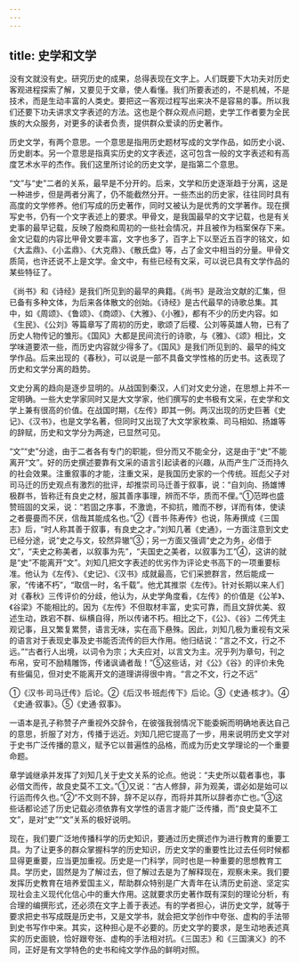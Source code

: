 ```yaml
---
---
---
```

title: 史学和文学
---



没有文就没有史。研究历史的成果，总得表现在文字上。人们既要下大功夫对历史客观进程探索了解，又要见于文章，使人看懂。我们所要表述的，不是机械，不是技术，而是生动丰富的人类史。要把这一客观过程写出来决不是容易的事。所以我们还要下功夫讲求文字表述的方法。这也是个群众观点问题，史学工作者要为全民族的大众服务，对更多的读者负责，提供群众爱读的历史著作。

历史文学，有两个意思。一个意思是指用历史题材写成的文学作品，如历史小说、历史剧本。另一个意思是指真实历史的文字表述，这可包含一般的文字表述和有高度艺术水平的杰作。我们这里所讨论的历史文学，是指第二个意思。

“文”与“史”二者的关系，最早是不分开的。后来，文学和历史逐渐趋于分离，这是一种进步，但是两者分离了，仍不能截然分开。一些杰出的历史家，往往同时具有高度的文学修养。他们写成的历史著作，同时又被认为是优秀的文学著作。现在撰写史书，仍有一个文字表述上的要求。甲骨文，是我国最早的文字记载，也是有关史事的最早记载，反映了殷商和周初的一些社会情况，并且被作为档案保存下来。金文记载的内容比甲骨文要丰富，文字也多了，百字上下以至近五百字的铭文，如《大盂鼎》、《小盂鼎》、《大克鼎》、《散氏盘》等，占了金文中相当的分量。甲骨文质简，也许还说不上是文学。金文中，有些已经有文采，可以说已具有文学作品的某些特征了。

《尚书》和《诗经》是我们所见到的最早的典籍。《尚书》是政治文献的汇集，但已备有多种文体，为后来各体散文的创始。《诗经》是古代最早的诗歌总集。其中，如《周颂》、《鲁颂》、《商颂》、《大雅》、《小雅》，都有不少的历史内容。如《生民》、《公刘》等篇章写了周初的历史，歌颂了后稷、公刘等英雄人物，已有了历史人物传记的雏形。《国风》大都是民间流行的诗歌，与《雅》、《颂》相比，文学味道要浓一些，而历史内容就少得多了。《国风》是我们所见到的、最早的纯文学作品。后来出现的《春秋》，可以说是一部不具备文学性格的历史书。这表现了历史和文学分离的趋势。

文史分离的趋向是逐步显明的。从战国到秦汉，人们对文史分途，在思想上并不一定明确。一些大史学家同时又是大文学家，他们撰写的史书极有文采，在史学和文学上兼有很高的价值。在战国时期，《左传》即其一例。两汉出现的历史巨著《史记》、《汉书》，也是文学名著，但同时又出现了大文学家枚乘、司马相如、扬雄等的辞赋，历史和文学分为两途，已显然可见。

“文”“史”分途，由于二者各有专门的职能，但分而又不能全分，这是由于“史”不能离开“文”。好的历史撰述要靠有文采的语言引起读者的兴趣，从而产生广泛而持久的社会效果。注重叙事的才能，注重文采，是我国历史家的一个传统。班彪父子对司马迁的历史观点有激烈的批评，却推崇司马迁善于叙事，说：“自刘向、扬雄博极群书，皆称迁有良史之材，服其善序事理，辨而不华，质而不俚。”①范晔也盛赞班固的文采，说：“若固之序事，不激诡，不抑抗，赡而不秽，详而有体，使读之者亹亹而不厌，信哉其能成名也。”②《晋书·陈寿传》也说，陈寿撰成《三国志》后，“时人称其善于叙事，有良史之才。”刘知几著《史通》，一方面注意到文史已经分途，说“史之与文，较然异辙”③；另一方面又强调“史之为务，必借于文”，“夫史之称美者，以叙事为先”，“夫国史之美者，以叙事为工”④，这讲的就是“史”不能离开“文”。刘知几把文字表述的优劣作为评论史书高下的一项重要标准。他认为《左传》、《史记》、《汉书》成就最高，它们采摭群言，然后能成一家，“传诸不朽”，“取信一时，名千载”。他尤其推崇《左传》。针对长期以来人们对《春秋》三传评价的分歧，他认为，从史学角度看，《左传》的价值是《公羊》、《谷梁》不能相比的。因为《左传》不但取材丰富，史实可靠，而且文辞优美、叙述生动，跌宕不群、纵横自得，所以传诸不朽。相比之下，《公》、《谷》二传凭主观记事，且又繁复累赘，语言无味，实在高下悬殊。因此，刘知几极为重视有文采的语言对于表现史事及史书能否流传的巨大作用。他归结说：“言之不文，行之不远。”“古者行人出境，以词令为宗；大夫应对，以言文为主。况乎列为章句，刊之布帛，安可不励精雕饰，传诸讽诵者哉！”⑤这些话，对《公》《谷》的评价未免有些偏见，但对史不能离开文的道理讲得很中肯。“言之不文，行之不远”

①《汉书·司马迁传》后论。②《后汉书·班彪传下》后论。③《史通·核才》。④《史通·叙事》。⑤《史通·叙事》。

一语本是孔子称赞子产重视外交辞令，在彼强我弱情况下能委婉而明确地表达自己的意思，折服了对方，传播于远近。刘知几把它提高了一步，用来说明历史文学对于史书广泛传播的意义，赋予它以普遍性的品格，而成为历史文学理论的一个重要命题。

章学诚继承并发挥了刘知几关于史文关系的论点。他说：“夫史所以载者事也，事必借文而传，故良史莫不工文。”①又说：“古人修辞，非为观美，谓必如是始可以行运而传久也。”②“不文则不辞，辞不足以存，而将并其所以辞者亦亡也。”③这些话都论述了历史记载必须依靠有文学性的语言才能广泛传播，而“良史莫不工文”，是对“史”“文”关系的极好说明。

现在，我们要广泛地传播科学的历史知识，要通过历史撰述作为进行教育的重要工具。为了让更多的群众掌握科学的历史知识，历史文学的重要性比过去任何时候都显得更重要，应当更加重视。历史是一门科学，同时也是一种重要的思想教育工具。学历史，固然是为了解过去，但了解过去是为了解释现在，观察未来。我们要发挥历史教育在培养爱国主义，帮助群众特别是广大青年在认清历史前途、坚定实现社会主义现代化信心中的重大作用。这就要求历史著作既有深刻的理论分析，有合理的编撰形式，还必须在文字上善于表述。有的学者担心，讲历史文学，就等于要求把史书写成既是历史书，又是文学书，就会把文学创作中夸张、虚构的手法带到史书写作中来。其实，这种担心是不必要的。历史文学的要求，是生动地表述真实的历史面貌，恰好跟夸张、虚构的手法相对抗。《三国志》和《三国演义》的不同，正好是有文学特色的史书和纯文学作品的鲜明对照。